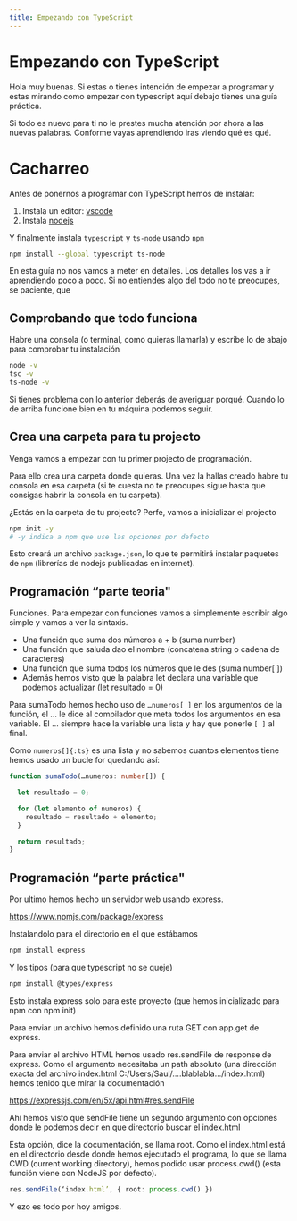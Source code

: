 ```yaml
---
title: Empezando con TypeScript
---
```


# Empezando con TypeScript

Hola muy buenas. Si estas o tienes intención de empezar a programar y
estas mirando como empezar con typescript aquí debajo tienes una guía práctica.

Si todo es nuevo para ti no le prestes mucha atención por ahora a las nuevas palabras. Conforme
vayas aprendiendo iras viendo qué es qué.

# Cacharreo

Antes de ponernos a programar con TypeScript hemos de instalar:

1. Instala un editor: [vscode](https://code.visualstudio.com/download)
1. Instala [nodejs](https://nodejs.org/en/download)

Y finalmente instala `typescript` y `ts-node` usando `npm`

```sh
npm install --global typescript ts-node
```

En esta guía no nos vamos a meter en detalles. Los detalles los vas a ir aprendiendo poco a poco. Si no entiendes algo del todo no te preocupes, se paciente, que

## Comprobando que todo funciona

Habre una consola (o terminal, como quieras llamarla) y escribe lo de abajo para comprobar tu instalación

```sh
node -v
tsc -v
ts-node -v
```

Si tienes problema con lo anterior deberás de averiguar porqué. Cuando lo de arriba funcione bien en tu máquina podemos seguir.

## Crea una carpeta para tu projecto

Venga vamos a empezar con tu primer projecto de programación.

Para ello crea una carpeta donde quieras. Una vez la hallas creado habre tu consola en esa carpeta (si te cuesta no te preocupes sigue hasta que consigas habrir la consola en tu carpeta).

¿Estás en la carpeta de tu projecto? Perfe, vamos a inicializar el projecto

```sh
npm init -y
# -y indica a npm que use las opciones por defecto
```

Esto creará un archivo `package.json`, lo que te permitirá instalar paquetes de `npm` (librerías de nodejs publicadas en internet).

## Programación “parte teoria"

Funciones. Para empezar con funciones vamos a simplemente escribir algo simple y vamos a ver la sintaxis.

- Una función que suma dos números a + b (suma number)
- Una función que saluda dao el nombre (concatena string o cadena de caracteres)
- Una función que suma todos los números que le des (suma number[ ])
- Además hemos visto que la palabra let declara una variable que podemos actualizar (let resultado = 0)

Para sumaTodo hemos hecho uso de `…numeros[ ]` en los argumentos de la función, el … le dice al compilador que meta todos los argumentos en esa variable. El … siempre hace la variable una lista y hay que ponerle `[ ]` al final.

Como `numeros[]{:ts}` es una lista y no sabemos cuantos elementos tiene hemos usado un bucle for quedando así:

```ts title=thing.ts
function sumaTodo(…numeros: number[]) {

  let resultado = 0;

  for (let elemento of numeros) {
    resultado = resultado + elemento;
  }

  return resultado;
}
```

## Programación “parte práctica"

Por ultimo hemos hecho un servidor web usando express.

https://www.npmjs.com/package/express

Instalandolo para el directorio en el que estábamos

```sh
npm install express
```

Y los tipos (para que typescript no se queje)

```sh
npm install @types/express
```

Esto instala express solo para este proyecto (que hemos inicializado para npm con npm init)

Para enviar un archivo hemos definido una ruta GET con app.get de express.

Para enviar el archivo HTML hemos usado res.sendFile de response de express. Como el argumento necesitaba un path absoluto (una dirección exacta del archivo index.html C:/Users/Saul/….blablabla…/index.html) hemos tenido que mirar la documentación

https://expressjs.com/en/5x/api.html#res.sendFile

Ahí hemos visto que sendFile tiene un segundo argumento con opciones donde le podemos decir en que directorio buscar el index.html

Esta opción, dice la documentación, se llama root. Como el index.html está en el directorio desde donde hemos ejecutado el programa, lo que se llama CWD (current working directory), hemos podido usar process.cwd() (esta función viene con NodeJS por defecto).

```ts
res.sendFile(‘index.html’, { root: process.cwd() })
```

Y ezo es todo por hoy amigos.

